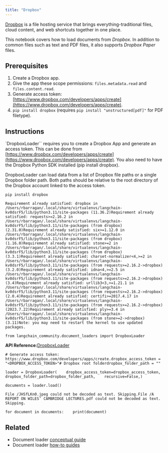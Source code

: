 ```yaml
---
title: "Dropbox"
---
```


[Dropbox](https://en.wikipedia.org/wiki/Dropbox) is a file hosting service that brings everything-traditional files, cloud content, and web shortcuts together in one place.

This notebook covers how to load documents from *Dropbox*. In addition to common files such as text and PDF files, it also supports *Dropbox Paper* files.

## Prerequisites

1. Create a Dropbox app.
2. Give the app these scope permissions: `files.metadata.read` and `files.content.read`.
3. Generate access token: [https://www.dropbox.com/developers/apps/create](https://www.dropbox.com/developers/apps/create).
4. `pip install dropbox` (requires `pip install "unstructured[pdf]"` for PDF filetype).

## Instructions

\`DropboxLoader\`\` requires you to create a Dropbox App and generate an access token. This can be done from [https://www.dropbox.com/developers/apps/create](https://www.dropbox.com/developers/apps/create). You also need to have the Dropbox Python SDK installed (pip install dropbox).

DropboxLoader can load data from a list of Dropbox file paths or a single Dropbox folder path. Both paths should be relative to the root directory of the Dropbox account linked to the access token.

```
pip install dropbox
```

```
Requirement already satisfied: dropbox in /Users/rbarragan/.local/share/virtualenvs/langchain-kv0dsrF5/lib/python3.11/site-packages (11.36.2)Requirement already satisfied: requests>=2.16.2 in /Users/rbarragan/.local/share/virtualenvs/langchain-kv0dsrF5/lib/python3.11/site-packages (from dropbox) (2.31.0)Requirement already satisfied: six>=1.12.0 in /Users/rbarragan/.local/share/virtualenvs/langchain-kv0dsrF5/lib/python3.11/site-packages (from dropbox) (1.16.0)Requirement already satisfied: stone>=2 in /Users/rbarragan/.local/share/virtualenvs/langchain-kv0dsrF5/lib/python3.11/site-packages (from dropbox) (3.3.1)Requirement already satisfied: charset-normalizer<4,>=2 in /Users/rbarragan/.local/share/virtualenvs/langchain-kv0dsrF5/lib/python3.11/site-packages (from requests>=2.16.2->dropbox) (3.2.0)Requirement already satisfied: idna<4,>=2.5 in /Users/rbarragan/.local/share/virtualenvs/langchain-kv0dsrF5/lib/python3.11/site-packages (from requests>=2.16.2->dropbox) (3.4)Requirement already satisfied: urllib3<3,>=1.21.1 in /Users/rbarragan/.local/share/virtualenvs/langchain-kv0dsrF5/lib/python3.11/site-packages (from requests>=2.16.2->dropbox) (2.0.4)Requirement already satisfied: certifi>=2017.4.17 in /Users/rbarragan/.local/share/virtualenvs/langchain-kv0dsrF5/lib/python3.11/site-packages (from requests>=2.16.2->dropbox) (2023.7.22)Requirement already satisfied: ply>=3.4 in /Users/rbarragan/.local/share/virtualenvs/langchain-kv0dsrF5/lib/python3.11/site-packages (from stone>=2->dropbox) (3.11)Note: you may need to restart the kernel to use updated packages.
```

```
from langchain_community.document_loaders import DropboxLoader
```

**API Reference:**[DropboxLoader](https://python.langchain.com/api_reference/community/document_loaders/langchain_community.document_loaders.dropbox.DropboxLoader.html)

```
# Generate access token: https://www.dropbox.com/developers/apps/create.dropbox_access_token = "<DROPBOX_ACCESS_TOKEN>"# Dropbox root folderdropbox_folder_path = ""
```

```
loader = DropboxLoader(    dropbox_access_token=dropbox_access_token,    dropbox_folder_path=dropbox_folder_path,    recursive=False,)
```

```
documents = loader.load()
```

```
File /JHSfLKn0.jpeg could not be decoded as text. Skipping.File /A REPORT ON WILES’ CAMBRIDGE LECTURES.pdf could not be decoded as text. Skipping.
```

```
for document in documents:    print(document)
```

## Related

* Document loader [conceptual guide](/src/oss/concepts/document_loaders)
* Document loader [how-to guides](/src/oss/how_to/#document-loaders)

